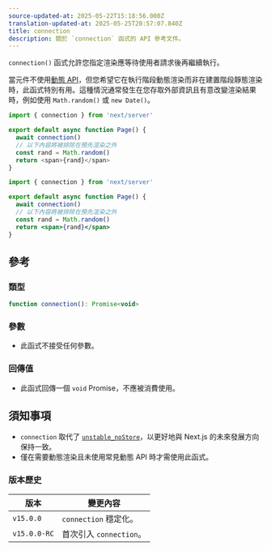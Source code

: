 ```yaml
---
source-updated-at: 2025-05-22T15:18:56.000Z
translation-updated-at: 2025-05-25T20:57:07.840Z
title: connection
description: 關於 `connection` 函式的 API 參考文件。
---
```


`connection()` 函式允許您指定渲染應等待使用者請求後再繼續執行。

當元件不使用[動態 API](/docs/app/getting-started/partial-prerendering#dynamic-rendering)，但您希望它在執行階段動態渲染而非在建置階段靜態渲染時，此函式特別有用。這種情況通常發生在您存取外部資訊且有意改變渲染結果時，例如使用 `Math.random()` 或 `new Date()`。

```ts filename="app/page.tsx" switcher
import { connection } from 'next/server'

export default async function Page() {
  await connection()
  // 以下內容將被排除在預先渲染之外
  const rand = Math.random()
  return <span>{rand}</span>
}
```

```jsx filename="app/page.js" switcher
import { connection } from 'next/server'

export default async function Page() {
  await connection()
  // 以下內容將被排除在預先渲染之外
  const rand = Math.random()
  return <span>{rand}</span>
}
```

## 參考

### 類型

```jsx
function connection(): Promise<void>
```

### 參數

- 此函式不接受任何參數。

### 回傳值

- 此函式回傳一個 `void` Promise，不應被消費使用。

## 須知事項

- `connection` 取代了 [`unstable_noStore`](/docs/app/api-reference/functions/unstable_noStore)，以更好地與 Next.js 的未來發展方向保持一致。
- 僅在需要動態渲染且未使用常見動態 API 時才需使用此函式。

### 版本歷史

| 版本          | 變更內容                   |
| ------------- | ------------------------- |
| `v15.0.0`     | `connection` 穩定化。     |
| `v15.0.0-RC`  | 首次引入 `connection`。   |